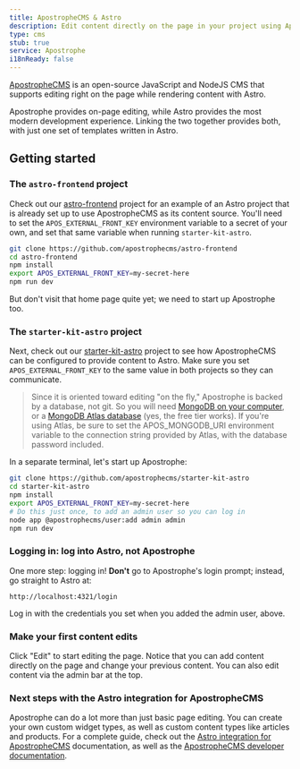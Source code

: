 ```yaml
---
title: ApostropheCMS & Astro
description: Edit content directly on the page in your project using Apostrophe as your CMS.
type: cms
stub: true
service: Apostrophe
i18nReady: false
---
```


[ApostropheCMS](https://apostrophecms.com) is an open-source JavaScript and NodeJS CMS that
supports editing right on the page while rendering content with Astro.

Apostrophe provides on-page editing, while Astro provides the most modern development experience.
Linking the two together provides both, with just one set of templates written in Astro.

## Getting started

### The `astro-frontend` project

Check out our [astro-frontend](https://github.com/apostrophecms/astro-frontend) project for an
example of an Astro project that is already set up to use ApostropheCMS as its content source.
You'll need to set the `APOS_EXTERNAL_FRONT_KEY` environment variable to a secret of your own,
and set that same variable when running `starter-kit-astro`.

```bash
git clone https://github.com/apostrophecms/astro-frontend
cd astro-frontend
npm install
export APOS_EXTERNAL_FRONT_KEY=my-secret-here
npm run dev
```

But don't visit that home page quite yet; we need to start up Apostrophe too.

### The `starter-kit-astro` project

Next, check out our [starter-kit-astro](https://github.com/apostrophecms/starter-kit-astro) project to see
how ApostropheCMS can be configured to provide content to Astro. Make sure you set
`APOS_EXTERNAL_FRONT_KEY` to the same value in both projects so they can communicate.

> Since it is oriented toward editing "on the fly," Apostrophe is backed by a database, not git.
> So you will need [MongoDB on your computer](https://www.mongodb.com/docs/manual/installation/),
> or a [MongoDB Atlas database](https://www.mongodb.com/cloud/atlas/register?utm_source=google&utm_campaign=search_gs_pl_evergreen_atlas_core-high-int_prosp-brand_gic-null_amers-us_ps-all_desktop_eng_lead&utm_term=mongo%20atlas%20free%20tier&utm_medium=cpc_paid_search&utm_ad=e&utm_ad_campaign_id=19609124046&adgroup=145188748043&cq_cmp=19609124046&gad_source=1&gclid=CjwKCAiAs6-sBhBmEiwA1Nl8s1mNY6W2UqlY7GkWVr8GEc0ThfZlJvfGOkLpcFuC-TWXP3QowWM-DhoCF9YQAvD_BwE) (yes, the free tier works). If you're using
> Atlas, be sure to set the APOS_MONGODB_URI environment variable to the connection string
> provided by Atlas, with the database password included.

In a separate terminal, let's start up Apostrophe:

```bash
git clone https://github.com/apostrophecms/starter-kit-astro
cd starter-kit-astro
npm install
export APOS_EXTERNAL_FRONT_KEY=my-secret-here
# Do this just once, to add an admin user so you can log in
node app @apostrophecms/user:add admin admin
npm run dev
```

### Logging in: log into Astro, not Apostrophe

One more step: logging in! **Don't** go to Apostrophe's login prompt; instead,
go straight to Astro at:

```
http://localhost:4321/login
```

Log in with the credentials you set when you added the admin user, above.

### Make your first content edits

Click "Edit" to start editing the page. Notice that you can add content directly on
the page and change your previous content. You can also edit content via the admin
bar at the top.

### Next steps with the Astro integration for ApostropheCMS

Apostrophe can do a lot more than just basic page editing. You can create your own custom widget types,
as well as custom content types like articles and products. For a complete guide, check out the
[Astro integration for ApostropheCMS](https://apostrophecms.com/extensions/astro-integration)
documentation, as well as the [ApostropheCMS developer documentation](https://v3.docs.apostrophecms.org/).
